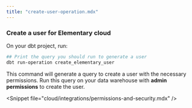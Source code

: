 ```yaml
---
title: "create-user-operation.mdx"
---
```


### Create a user for Elementary cloud

On your dbt project, run:

```bash
## Print the query you should run to generate a user
dbt run-operation create_elementary_user
```

This command will generate a query to create a user with the necessary permissions. Run this query on your data warehouse with **admin permissions** to create the user.

&lt;Snippet file="cloud/integrations/permissions-and-security.mdx" /&gt;

